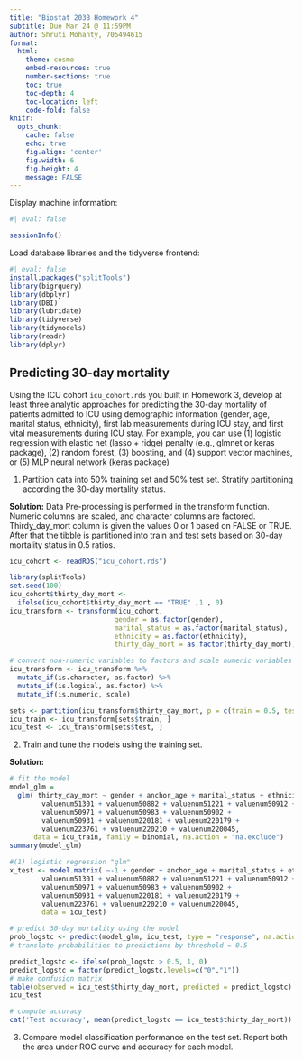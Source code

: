 ```yaml
---
title: "Biostat 203B Homework 4"
subtitle: Due Mar 24 @ 11:59PM
author: Shruti Mohanty, 705494615
format:
  html:
    theme: cosmo
    embed-resources: true
    number-sections: true
    toc: true
    toc-depth: 4
    toc-location: left
    code-fold: false
knitr:
  opts_chunk: 
    cache: false    
    echo: true
    fig.align: 'center'
    fig.width: 6
    fig.height: 4
    message: FALSE
---
```


Display machine information:
```r
#| eval: false

sessionInfo()
```
Load database libraries and the tidyverse frontend:
```r
#| eval: false
install.packages("splitTools")
library(bigrquery)
library(dbplyr)
library(DBI)
library(lubridate)
library(tidyverse)
library(tidymodels)
library(readr)
library(dplyr)
```

## Predicting 30-day mortality

Using the ICU cohort `icu_cohort.rds` you built in Homework 3, develop at least three analytic approaches for predicting the 30-day mortality of patients admitted to ICU using demographic information (gender, age, marital status, ethnicity), first lab measurements during ICU stay, and first vital measurements during ICU stay. For example, you can use (1) logistic regression with elastic net (lasso + ridge) penalty (e.g., glmnet or keras package), (2) random forest, (3) boosting, and (4) support vector machines, or (5) MLP neural network (keras package)

1. Partition data into 50% training set and 50% test set. Stratify partitioning according the 30-day mortality status.

**Solution:** Data Pre-processing is performed in the transform function. Numeric columns are scaled, and character columns are factored. Thirdy_day_mort column is given the values 0 or 1 based on FALSE or TRUE. After that the tibble is partitioned into train and test sets based on 30-day mortality status in 0.5 ratios. 

```r
icu_cohort <- readRDS("icu_cohort.rds")
```

```r
library(splitTools)
set.seed(100)
icu_cohort$thirty_day_mort <- 
  ifelse(icu_cohort$thirty_day_mort == "TRUE" ,1 , 0)
icu_transform <- transform(icu_cohort,
                          gender = as.factor(gender), 
                          marital_status = as.factor(marital_status),
                          ethnicity = as.factor(ethnicity),
                          thirty_day_mort = as.factor(thirty_day_mort))

# convert non-numeric variables to factors and scale numeric variables
icu_transform <- icu_transform %>%
  mutate_if(is.character, as.factor) %>%
  mutate_if(is.logical, as.factor) %>%
  mutate_if(is.numeric, scale)

sets <- partition(icu_transform$thirty_day_mort, p = c(train = 0.5, test = 0.5))
icu_train <- icu_transform[sets$train, ]
icu_test <- icu_transform[sets$test, ]
```

2. Train and tune the models using the training set.

**Solution:**

```r
# fit the model
model_glm =
  glm( thirty_day_mort ~ gender + anchor_age + marital_status + ethnicity +
        valuenum51301 + valuenum50882 + valuenum51221 + valuenum50912 +
        valuenum50971 + valuenum50983 + valuenum50902 +
        valuenum50931 + valuenum220181 + valuenum220179 +
        valuenum223761 + valuenum220210 + valuenum220045,
      data = icu_train, family = binomial, na.action = "na.exclude")
summary(model_glm)
```
```r
#(1) logistic regression "glm"
x_test <- model.matrix( ~-1 + gender + anchor_age + marital_status + ethnicity +
        valuenum51301 + valuenum50882 + valuenum51221 + valuenum50912 +
        valuenum50971 + valuenum50983 + valuenum50902 +
        valuenum50931 + valuenum220181 + valuenum220179 +
        valuenum223761 + valuenum220210 + valuenum220045, 
        data = icu_test)
```


```r
# predict 30-day mortality using the model
prob_logstc <- predict(model_glm, icu_test, type = "response", na.action = "na.action")
# translate probabilities to predictions by threshold = 0.5

predict_logstc <- ifelse(prob_logstc > 0.5, 1, 0)
predict_logstc = factor(predict_logstc,levels=c("0","1"))
# make confusion matrix
table(observed = icu_test$thirty_day_mort, predicted = predict_logstc)
icu_test
```
```r
# compute accuracy 
cat('Test accuracy', mean(predict_logstc == icu_test$thirty_day_mort))
```


3. Compare model classification performance on the test set. Report both the area under ROC curve and accuracy for each model.
